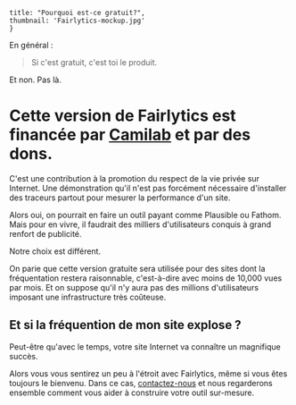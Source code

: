 
    title: "Pourquoi est-ce gratuit?",
    thumbnail: 'Fairlytics-mockup.jpg'
    }

En général :

> Si c'est gratuit, c'est toi le produit.

Et non. Pas là.

# Cette version de Fairlytics est financée par [Camilab](https://camilab.co) et par des dons.

C'est une contribution à la promotion du respect de la vie privée sur Internet. 
Une démonstration qu'il n'est pas forcément nécessaire d'installer des traceurs partout pour mesurer la performance d'un site.

Alors oui, on pourrait en faire un outil payant comme Plausible ou Fathom. 
Mais pour en vivre, il faudrait des milliers d'utilisateurs conquis à grand renfort de publicité.

Notre choix est différent. 

On parie que cette version gratuite sera utilisée pour des sites dont la fréquentation restera raisonnable, c'est-à-dire avec moins de 10,000 vues par mois.
Et on suppose qu'il n'y aura pas des millions d'utilisateurs imposant une infrastructure très coûteuse.

## Et si la fréquention de mon site explose ?

Peut-être qu'avec le temps, votre site Internet va connaître un magnifique succès.

Alors vous vous sentirez un peu à l'étroit avec Fairlytics, même si vous êtes toujours le bienvenu. 
Dans ce cas, [contactez-nous](https://www.camilab.co/contact/) et nous regarderons ensemble comment vous aider à construire votre outil sur-mesure.



